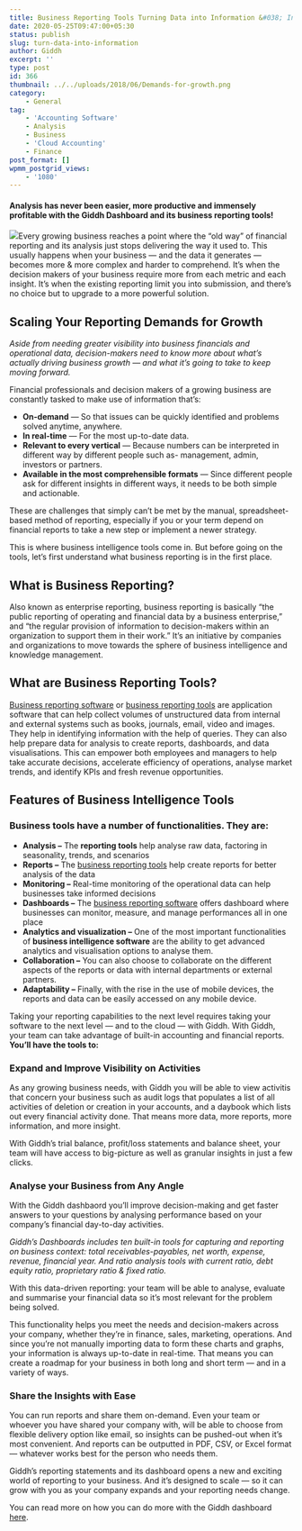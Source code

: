 ```yaml
---
title: Business Reporting Tools Turning Data into Information &#038; Information into Insight.
date: 2020-05-25T09:47:00+05:30
status: publish
slug: turn-data-into-information
author: Giddh
excerpt: ''
type: post
id: 366
thumbnail: ../../uploads/2018/06/Demands-for-growth.png
category:
    - General
tag:
    - 'Accounting Software'
    - Analysis
    - Business
    - 'Cloud Accounting'
    - Finance
post_format: []
wpmm_postgrid_views:
    - '1080'
---
```

#### Analysis has never been easier, more productive and immensely profitable with the Giddh Dashboard and its business reporting tools!

<img class="wp-block-image size-large" src = "https://miro.medium.com/max/1728/1*3kp8Ds5rYFol1_XrICLy4Q.png"/>Every growing business reaches a point where the “old way” of financial reporting and its analysis just stops delivering the way it used to. This usually happens when your business — and the data it generates — becomes more &amp; more complex and harder to comprehend. It’s when the decision makers of your business require more from each metric and each insight. It’s when the existing reporting limit you into submission, and there’s no choice but to upgrade to a more powerful solution.

**Scaling Your Reporting Demands for Growth**
---------------------------------------------

*Aside from needing greater visibility into business financials and operational data, decision-makers need to know more about what’s actually driving business growth — and what it’s going to take to keep moving forward.*

Financial professionals and decision makers of a growing business are constantly tasked to make use of information that’s:

- **On-demand** — So that issues can be quickly identified and problems solved anytime, anywhere.
- **In real-time** — For the most up-to-date data.
- **Relevant to every vertical** — Because numbers can be interpreted in different way by different people such as- management, admin, investors or partners.
- **Available in the most comprehensible formats** — Since different people ask for different insights in different ways, it needs to be both simple and actionable.

These are challenges that simply can’t be met by the manual, spreadsheet-based method of reporting, especially if you or your term depend on financial reports to take a new step or implement a newer strategy.

This is where business intelligence tools come in. But before going on the tools, let’s first understand what business reporting is in the first place.

**What is Business Reporting?**
-------------------------------

Also known as enterprise reporting, business reporting is basically “the public reporting of operating and financial data by a business enterprise,” and “the regular provision of information to decision-makers within an organization to support them in their work.” It’s an initiative by companies and organizations to move towards the sphere of business intelligence and knowledge management.

**What are Business Reporting Tools?**
--------------------------------------

[Business reporting software](https://giddh.com/) or [business reporting tools](https://giddh.com/financial-reporting/) are application software that can help collect volumes of unstructured data from internal and external systems such as books, journals, email, video and images. They help in identifying information with the help of queries. They can also help prepare data for analysis to create reports, dashboards, and data visualisations. This can empower both employees and managers to help take accurate decisions, accelerate efficiency of operations, analyse market trends, and identify KPIs and fresh revenue opportunities.

**Features of Business Intelligence Tools**
-------------------------------------------

### **Business tools have a number of functionalities. They are:**

- **Analysis –** The **reporting tools** help analyse raw data, factoring in seasonality, trends, and scenarios
- **Reports –** The [business reporting tools](https://giddh.com/blog/own-a-small-business-here-are-5-ways-online-accounting-software-can-benefit-you/) help create reports for better analysis of the data
- **Monitoring –** Real-time monitoring of the operational data can help businesses take informed decisions
- **Dashboards –** The [business reporting software](https://giddh.com/) offers dashboard where businesses can monitor, measure, and manage performances all in one place
- **Analytics and visualization –** One of the most important functionalities of **business intelligence software** are the ability to get advanced analytics and visualisation options to analyse them.
- **Collaboration –** You can also choose to collaborate on the different aspects of the reports or data with internal departments or external partners.
- **Adaptability –** Finally, with the rise in the use of mobile devices, the reports and data can be easily accessed on any mobile device.

Taking your reporting capabilities to the next level requires taking your software to the next level — and to the cloud — with Giddh. With Giddh, your team can take advantage of built-in accounting and financial reports. **You’ll have the tools to:**

### **Expand and Improve Visibility on Activities**

As any growing business needs, with Giddh you will be able to view activitis that concern your business such as audit logs that populates a list of all activities of deletion or creation in your accounts, and a daybook which lists out every financial activity done. That means more data, more reports, more information, and more insight.

With Giddh’s trial balance, profit/loss statements and balance sheet, your team will have access to big-picture as well as granular insights in just a few clicks.

### **Analyse your Business from Any Angle**

With the Giddh dashbaord you’ll improve decision-making and get faster answers to your questions by analysing performance based on your company’s financial day-to-day activities.

*Giddh’s Dashboards includes ten built-in tools for capturing and reporting on business context: total receivables-payables, net worth, expense, revenue, financial year. And ratio analysis tools with current ratio, debt equity ratio, proprietary ratio &amp; fixed ratio.*

With this data-driven reporting: your team will be able to analyse, evaluate and summarise your financial data so it’s most relevant for the problem being solved.

This functionality helps you meet the needs and decision-makers across your company, whether they’re in finance, sales, marketing, operations. And since you’re not manually importing data to form these charts and graphs, your information is always up-to-date in real-time. That means you can create a roadmap for your business in both long and short term — and in a variety of ways.

### **Share the Insights with Ease**

You can run reports and share them on-demand. Even your team or whoever you have shared your company with, will be able to choose from flexible delivery option like email, so insights can be pushed-out when it’s most convenient. And reports can be outputted in PDF, CSV, or Excel format — whatever works best for the person who needs them.

Giddh’s reporting statements and its dashboard opens a new and exciting world of reporting to your business. And it’s designed to scale — so it can grow with you as your company expands and your reporting needs change.

You can read more on how you can do more with the Giddh dashboard [here](https://blog.giddh.com/optimise-analyse-and-evaluate-with-giddhs-dynamic-dashboard-43560ea66ad).